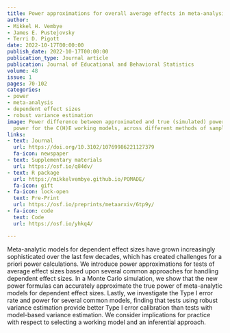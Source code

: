 ```yaml
---
title: Power approximations for overall average effects in meta-analysis of dependent effect sizes
author:
- Mikkel H. Vembye
- James E. Pustejovsky
- Terri D. Pigott
date: 2022-10-17T00:00:00
publish_date: 2022-10-17T00:00:00
publication_type: Journal article
publication: Journal of Educational and Behavioral Statistics
volume: 48
issue: 1
pages: 70-102
categories:
- power
- meta-analysis
- dependent effect sizes
- robust variance estimation
image: Power difference between approximated and true (simulated) power versus approximated
  power for the C(H)E working models, across different methods of sampling study characteristics.
links:
- text: Journal
  url: https://doi.org/10.3102/10769986221127379
  fa-icon: newspaper
- text: Supplementary materials
  url: https://osf.io/q84dv/
- text: R package
  url: https://mikkelvembye.github.io/POMADE/
  fa-icon: gift
- fa-icon: lock-open
  text: Pre-Print
  url: https://osf.io/preprints/metaarxiv/6tp9y/
- fa-icon: code
  text: Code
  url: https://osf.io/yhkq4/

---
```



Meta-analytic models for dependent effect sizes have grown increasingly sophisticated over the last few decades, which has created challenges for a priori power calculations. We introduce power approximations for tests of average effect sizes based upon several common approaches for handling dependent effect sizes. In a Monte Carlo simulation, we show that the new power formulas can accurately approximate the true power of meta-analytic models for dependent effect sizes. Lastly, we investigate the Type I error rate and power for several common models, finding that tests using robust variance estimation provide better Type I error calibration than tests with model-based variance estimation. We consider implications for practice with respect to selecting a working model and an inferential approach.

